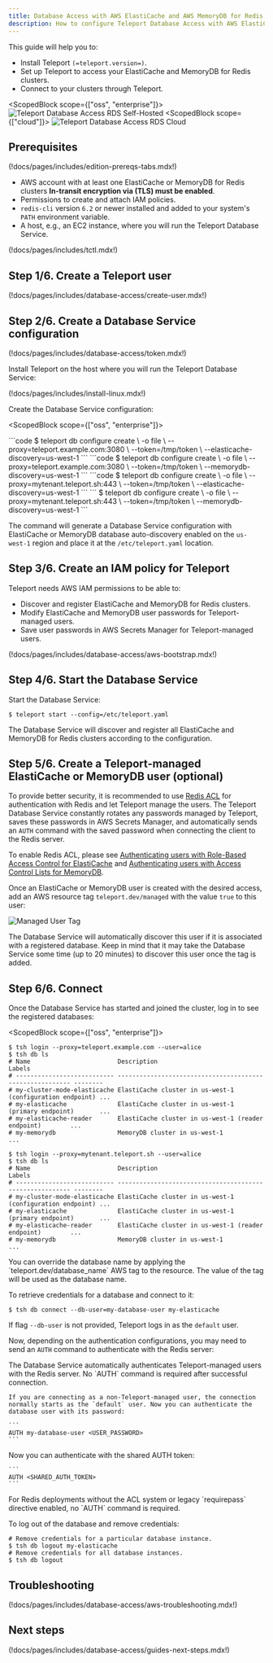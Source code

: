 ```yaml
---
title: Database Access with AWS ElastiCache and AWS MemoryDB for Redis
description: How to configure Teleport Database Access with AWS ElastiCache and AWS MemoryDB for Redis.
---
```


This guide will help you to:

- Install Teleport `(=teleport.version=)`.
- Set up Teleport to access your ElastiCache and MemoryDB for Redis clusters.
- Connect to your clusters through Teleport.

<ScopedBlock scope={["oss", "enterprise"]}>
![Teleport Database Access RDS Self-Hosted](../../../img/database-access/guides/redis_elasticache_selfhosted.png)
</ScopedBlock>
<ScopedBlock scope={["cloud"]}>
![Teleport Database Access RDS Cloud](../../../img/database-access/guides/redis_elasticache_cloud.png)
</ScopedBlock>

## Prerequisites

(!docs/pages/includes/edition-prereqs-tabs.mdx!)

- AWS account with at least one ElastiCache or MemoryDB for Redis clusters
  **In-transit encryption via (TLS) must be enabled**.
- Permissions to create and attach IAM policies.
- `redis-cli` version `6.2` or newer installed and added to your system's `PATH` environment variable.
- A host, e.g., an EC2 instance, where you will run the Teleport Database
  Service.

(!docs/pages/includes/tctl.mdx!)

## Step 1/6. Create a Teleport user

(!docs/pages/includes/database-access/create-user.mdx!)

## Step 2/6. Create a Database Service configuration

(!docs/pages/includes/database-access/token.mdx!)

Install Teleport on the host where you will run the Teleport Database Service:

(!docs/pages/includes/install-linux.mdx!)

Create the Database Service configuration:

<ScopedBlock scope={["oss", "enterprise"]}>

<Tabs>
  <TabItem label="ElastiCache">
  ```code
  $ teleport db configure create \
     -o file \
     --proxy=teleport.example.com:3080 \
     --token=/tmp/token \
     --elasticache-discovery=us-west-1
  ```
  </TabItem>
  <TabItem label="MemoryDB">
  ```code
  $ teleport db configure create \
     -o file \
     --proxy=teleport.example.com:3080 \
     --token=/tmp/token \
     --memorydb-discovery=us-west-1
  ```
  </TabItem>
</Tabs>

</ScopedBlock>
<ScopedBlock scope={["cloud"]}>

<Tabs>
  <TabItem label="ElastiCache">
  ```code
  $ teleport db configure create \
     -o file \
     --proxy=mytenant.teleport.sh:443 \
     --token=/tmp/token \
     --elasticache-discovery=us-west-1
  ```
  </TabItem>
  <TabItem label="MemoryDB">
  ```
  $ teleport db configure create \
     -o file \
     --proxy=mytenant.teleport.sh:443 \
     --token=/tmp/token \
     --memorydb-discovery=us-west-1
  ```
  </TabItem>
</Tabs>

</ScopedBlock>

The command will generate a Database Service configuration with ElastiCache or
MemoryDB database auto-discovery enabled on the `us-west-1` region and place it
at the `/etc/teleport.yaml` location.

## Step 3/6. Create an IAM policy for Teleport

Teleport needs AWS IAM permissions to be able to:

- Discover and register ElastiCache and MemoryDB for Redis clusters.
- Modify ElastiCache and MemoryDB user passwords for Teleport-managed users.
- Save user passwords in AWS Secrets Manager for Teleport-managed users.

(!docs/pages/includes/database-access/aws-bootstrap.mdx!)

## Step 4/6. Start the Database Service

Start the Database Service:

```code
$ teleport start --config=/etc/teleport.yaml
```

The Database Service will discover and register all ElastiCache and MemoryDB
for Redis clusters according to the configuration.

## Step 5/6. Create a Teleport-managed ElastiCache or MemoryDB user (optional)

To provide better security, it is recommended to use [Redis
ACL](https://redis.io/docs/manual/security/acl/) for authentication with Redis
and let Teleport manage the users. The Teleport Database Service constantly
rotates any passwords managed by Teleport, saves these passwords in AWS Secrets
Manager, and automatically sends an `AUTH` command with the saved password when
connecting the client to the Redis server.

To enable Redis ACL, please see [Authenticating users with Role-Based Access
Control for
ElastiCache](https://docs.aws.amazon.com/AmazonElastiCache/latest/red-ug/Clusters.RBAC.html)
and [Authenticating users with Access Control Lists for
MemoryDB](https://docs.aws.amazon.com/memorydb/latest/devguide/clusters.acls.html).

Once an ElastiCache or MemoryDB user is created with the desired access, add an
AWS resource tag `teleport.dev/managed` with the value `true` to this user:

![Managed User Tag](../../../img/database-access/guides/redis/redis-aws-managed-user-tag.png)

The Database Service will automatically discover this user if it is associated
with a registered database. Keep in mind that it may take the Database Service
some time (up to 20 minutes) to discover this user once the tag is added.

## Step 6/6. Connect

Once the Database Service has started and joined the cluster, log in to see the
registered databases:

<ScopedBlock scope={["oss", "enterprise"]}>
```code
$ tsh login --proxy=teleport.example.com --user=alice
$ tsh db ls
# Name                        Description                                               Labels
# --------------------------- --------------------------------------------------------- --------
# my-cluster-mode-elasticache ElastiCache cluster in us-west-1 (configuration endpoint) ...
# my-elasticache              ElastiCache cluster in us-west-1 (primary endpoint)       ...
# my-elasticache-reader       ElastiCache cluster in us-west-1 (reader endpoint)        ...
# my-memorydb                 MemoryDB cluster in us-west-1                             ...
```

</ScopedBlock>
<ScopedBlock scope={["cloud"]}>

```code
$ tsh login --proxy=mytenant.teleport.sh --user=alice
$ tsh db ls
# Name                        Description                                               Labels
# --------------------------- --------------------------------------------------------- --------
# my-cluster-mode-elasticache ElastiCache cluster in us-west-1 (configuration endpoint) ...
# my-elasticache              ElastiCache cluster in us-west-1 (primary endpoint)       ...
# my-elasticache-reader       ElastiCache cluster in us-west-1 (reader endpoint)        ...
# my-memorydb                 MemoryDB cluster in us-west-1                             ...
```

</ScopedBlock>

<Admonition type="note" title="Note">
  You can override the database name by applying the `teleport.dev/database_name` AWS tag to the resource. The value of the tag will be used as the database name.
</Admonition>

To retrieve credentials for a database and connect to it:

```code
$ tsh db connect --db-user=my-database-user my-elasticache
```

If flag `--db-user` is not provided, Teleport logs in as the `default` user.

Now, depending on the authentication configurations, you may need to send an
`AUTH` command to authenticate with the Redis server:

<Tabs>
  <TabItem label="Redis with ACL">
    The Database Service automatically authenticates Teleport-managed users
    with the Redis server. No `AUTH` command is required after successful
    connection.

    If you are connecting as a non-Teleport-managed user, the connection
    normally starts as the `default` user. Now you can authenticate the
    database user with its password:

    ```
    AUTH my-database-user <USER_PASSWORD>
    ```
  </TabItem>

  <TabItem label="Redis with AUTH token">
    Now you can authenticate with the shared AUTH token:

    ```
    AUTH <SHARED_AUTH_TOKEN>
    ```
  </TabItem>

  <TabItem label="Redis without AUTH">
    For Redis deployments without the ACL system or legacy `requirepass`
    directive enabled, no `AUTH` command is required.
  </TabItem>

</Tabs>

To log out of the database and remove credentials:

```code
# Remove credentials for a particular database instance.
$ tsh db logout my-elasticache
# Remove credentials for all database instances.
$ tsh db logout
```

## Troubleshooting

(!docs/pages/includes/database-access/aws-troubleshooting.mdx!)

## Next steps

(!docs/pages/includes/database-access/guides-next-steps.mdx!)
